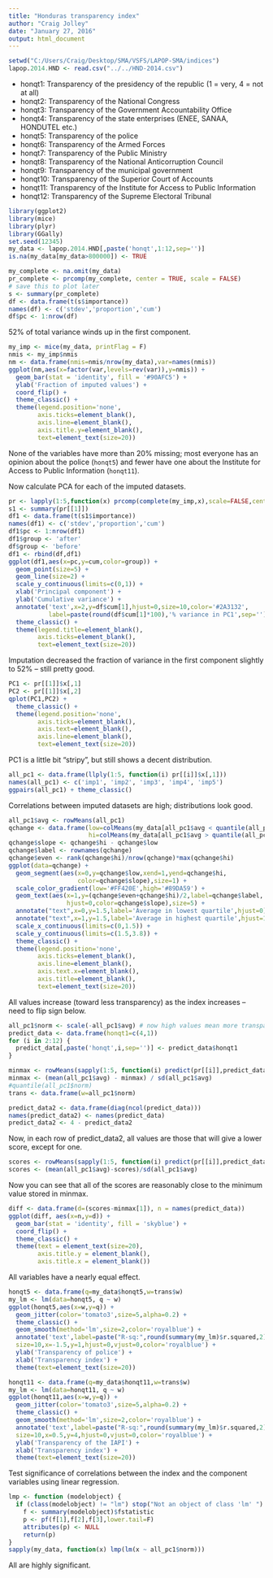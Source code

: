 ```yaml
---
title: "Honduras transparency index"
author: "Craig Jolley"
date: "January 27, 2016"
output: html_document
---
```


```r
setwd("C:/Users/Craig/Desktop/SMA/VSFS/LAPOP-SMA/indices")
lapop.2014.HND <- read.csv("../../HND-2014.csv")
```

- honqt1: Transparency of the presidency of the republic (1 = very, 4 = not at all)
- honqt2: Transparency of the National Congress
- honqt3: Transparency of the Government Accountability Office
- honqt4: Transparency of the state enterprises (ENEE, SANAA, HONDUTEL etc.)
- honqt5: Transparency of the police
- honqt6: Transparency of the Armed Forces
- honqt7: Transparency of the Public Ministry
- honqt8: Transparency of the National Anticorruption Council
- honqt9: Transparency of the municipal government
- honqt10: Transparency of the Superior Court of Accounts
- honqt11: Transparency of the Institute for Access to Public Information
- honqt12: Transparency of the Supreme Electoral Tribunal

```r
library(ggplot2)
library(mice)
library(plyr)
library(GGally)
set.seed(12345)
my_data <- lapop.2014.HND[,paste('honqt',1:12,sep='')]
is.na(my_data[my_data>800000]) <- TRUE

my_complete <- na.omit(my_data)
pr_complete <- prcomp(my_complete, center = TRUE, scale = FALSE)
# save this to plot later
s <- summary(pr_complete)
df <- data.frame(t(s$importance))
names(df) <- c('stdev','proportion','cum')
df$pc <- 1:nrow(df)
```

52% of total variance winds up in the first component.

```r
my_imp <- mice(my_data, printFlag = F)
nmis <- my_imp$nmis
nm <- data.frame(nmis=nmis/nrow(my_data),var=names(nmis))
ggplot(nm,aes(x=factor(var,levels=rev(var)),y=nmis)) +
  geom_bar(stat = 'identity', fill = '#90AFC5') +
  ylab('Fraction of imputed values') +
  coord_flip() +
  theme_classic() +
  theme(legend.position='none',
        axis.ticks=element_blank(),
        axis.line=element_blank(),
        axis.title.y=element_blank(),
        text=element_text(size=20))
```

None of the variables have more than 20% missing; most everyone has an opinion about the police (`honqt5`) and fewer have one about the Institute for Access to Public Information (`honqt11`).

Now calculate PCA for each of the imputed datasets.

```r
pr <- lapply(1:5,function(x) prcomp(complete(my_imp,x),scale=FALSE,center=TRUE))
s1 <- summary(pr[[1]])
df1 <- data.frame(t(s1$importance))
names(df1) <- c('stdev','proportion','cum')
df1$pc <- 1:nrow(df1)
df1$group <- 'after'
df$group <- 'before'
df1 <- rbind(df,df1)
ggplot(df1,aes(x=pc,y=cum,color=group)) +
  geom_point(size=5) +
  geom_line(size=2) +
  scale_y_continuous(limits=c(0,1)) +
  xlab('Principal component') +
  ylab('Cumulative variance') +
  annotate('text',x=2,y=df$cum[1],hjust=0,size=10,color='#2A3132',
           label=paste(round(df$cum[1]*100),'% variance in PC1',sep='')) +
  theme_classic() +
  theme(legend.title=element_blank(),
        axis.ticks=element_blank(),
        text=element_text(size=20))
```

Imputation decreased the fraction of variance in the first component slightly to 52% -- still pretty good.

```r
PC1 <- pr[[1]]$x[,1]
PC2 <- pr[[1]]$x[,2]
qplot(PC1,PC2) +
  theme_classic() +
  theme(legend.position='none',
        axis.ticks=element_blank(),
        axis.text=element_blank(),
        axis.line=element_blank(),
        text=element_text(size=20))
```

PC1 is a little bit "stripy", but still shows a decent distribution.

```r
all_pc1 <- data.frame(llply(1:5, function(i) pr[[i]]$x[,1]))
names(all_pc1) <- c('imp1', 'imp2', 'imp3', 'imp4', 'imp5')
ggpairs(all_pc1) + theme_classic()
```

Correlations between imputed datasets are high; distributions look good.

```r
all_pc1$avg <- rowMeans(all_pc1)
qchange <- data.frame(low=colMeans(my_data[all_pc1$avg < quantile(all_pc1$avg)[2],],na.rm=TRUE),
                      hi=colMeans(my_data[all_pc1$avg > quantile(all_pc1$avg)[4],],na.rm=TRUE))
qchange$slope <- qchange$hi - qchange$low
qchange$label <- rownames(qchange)
qchange$even <- rank(qchange$hi)/nrow(qchange)*max(qchange$hi)
ggplot(data=qchange) +
  geom_segment(aes(x=0,y=qchange$low,xend=1,yend=qchange$hi,
                   color=qchange$slope),size=1) +
  scale_color_gradient(low='#FF420E',high='#89DA59') +
  geom_text(aes(x=1,y=(qchange$even+qchange$hi)/2,label=qchange$label,
                hjust=0,color=qchange$slope),size=5) +
  annotate("text",x=0,y=1.5,label='Average in lowest quartile',hjust=0) +
  annotate("text",x=1,y=1.5,label='Average in highest quartile',hjust=1) +
  scale_x_continuous(limits=c(0,1.5)) +
  scale_y_continuous(limits=c(1.5,3.8)) +
  theme_classic() +
  theme(legend.position='none',
        axis.ticks=element_blank(),
        axis.line=element_blank(),
        axis.text.x=element_blank(),
        axis.title=element_blank(),
        text=element_text(size=20))

```

All values increase (toward less transparency) as the index increases -- need to flip sign below. 

```r
all_pc1$norm <- scale(-all_pc1$avg) # now high values mean more transparency
predict_data <- data.frame(honqt1=c(4,1))
for (i in 2:12) {
  predict_data[,paste('honqt',i,sep='')] <- predict_data$honqt1
}

minmax <- rowMeans(sapply(1:5, function(i) predict(pr[[i]],predict_data)[,1]))
minmax <- (mean(all_pc1$avg) - minmax) / sd(all_pc1$avg)
#quantile(all_pc1$norm)
trans <- data.frame(w=all_pc1$norm) 
```

```r
predict_data2 <- data.frame(diag(ncol(predict_data)))
names(predict_data2) <- names(predict_data)
predict_data2 <- 4 - predict_data2
```

Now, in each row of predict_data2, all values are those that will give a lower score, except for one.

```r
scores <- rowMeans(sapply(1:5, function(i) predict(pr[[i]],predict_data2)[,1]))
scores <- (mean(all_pc1$avg)-scores)/sd(all_pc1$avg)
```

Now you can see that all of the scores are reasonably close to the minimum value stored in minmax.
```r
diff <- data.frame(d=(scores-minmax[1]), n = names(predict_data))
ggplot(diff, aes(x=n,y=d)) + 
  geom_bar(stat = 'identity', fill = 'skyblue') + 
  coord_flip() + 
  theme_classic() + 
  theme(text = element_text(size=20), 
        axis.title.y = element_blank(),
        axis.title.x = element_blank())
```

All variables have a nearly equal effect.

```r
honqt5 <- data.frame(q=my_data$honqt5,w=trans$w)
my_lm <- lm(data=honqt5, q ~ w)
ggplot(honqt5,aes(x=w,y=q)) +
  geom_jitter(color='tomato3',size=5,alpha=0.2) +
  theme_classic() +
  geom_smooth(method='lm',size=2,color='royalblue') +
  annotate('text',label=paste("R-sq:",round(summary(my_lm)$r.squared,2)),  
  size=10,x=-1.5,y=1,hjust=0,vjust=0,color='royalblue') +
  ylab('Transparency of police') +
  xlab('Transparency index') +
  theme(text=element_text(size=20))
```

```r
honqt11 <- data.frame(q=my_data$honqt11,w=trans$w)
my_lm <- lm(data=honqt11, q ~ w)
ggplot(honqt11,aes(x=w,y=q)) +
  geom_jitter(color='tomato3',size=5,alpha=0.2) +
  theme_classic() +
  geom_smooth(method='lm',size=2,color='royalblue') +
  annotate('text',label=paste("R-sq:",round(summary(my_lm)$r.squared,2)),  
  size=10,x=0.5,y=4,hjust=0,vjust=0,color='royalblue') +
  ylab('Transparency of the IAPI') +
  xlab('Transparency index') +
  theme(text=element_text(size=20))
```

Test significance of correlations between the index and the component variables using linear regression.

```r
lmp <- function (modelobject) {
  if (class(modelobject) != "lm") stop("Not an object of class 'lm' ")
    f <- summary(modelobject)$fstatistic
    p <- pf(f[1],f[2],f[3],lower.tail=F)
    attributes(p) <- NULL
    return(p)
}
sapply(my_data, function(x) lmp(lm(x ~ all_pc1$norm)))
```

All are highly significant.